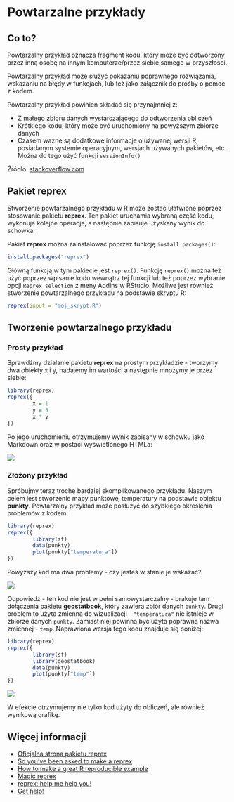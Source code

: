 # Powtarzalne przykłady {#reprex}

## Co to?

Powtarzalny przykład oznacza fragment kodu, który może być odtworzony przez inną osobę na innym komputerze/przez siebie samego w przyszłości.

Powtarzalny przykład może służyć pokazaniu poprawnego rozwiązania, wskazaniu na błędy w funkcjach, lub też jako załącznik do prośby o pomoc z kodem.

Powtarzalny przykład powinien składać się przynajmniej z:

- Z małego zbioru danych wystarczającego do odtworzenia obliczeń
- Krótkiego kodu, który może być uruchomiony na powyższym zbiorze danych
- Czasem ważne są dodatkowe informacje o używanej wersji R, posiadanym systemie operacyjnym, wersjach używanych pakietów, etc. 
Można do tego użyć funkcji `sessionInfo()` 

Źródło: [stackoverflow.com](https://stackoverflow.com/questions/5963269/how-to-make-a-great-r-reproducible-example)

## Pakiet **reprex**

Stworzenie powtarzalnego przykładu w R może zostać ułatwione poprzez stosowanie pakietu **reprex**. 
Ten pakiet uruchamia wybraną część kodu, wykonuje kolejne operacje, a następnie zapisuje uzyskany wynik do schowka.

Pakiet **reprex** można zainstalować poprzez funkcję `install.packages()`:

```r
install.packages("reprex")
```

Główną funkcją w tym pakiecie jest `reprex()`.
Funkcję `reprex()` można też użyć poprzez wpisanie kodu wewnątrz tej funkcji lub też poprzez wybranie opcji `Reprex selection` z meny Addins w RStudio.
Możliwe jest również stworzenie powtarzalnego przykładu na podstawie skryptu R:

```r
reprex(input = "moj_skrypt.R")
```

## Tworzenie powtarzalnego przykładu

### Prosty przykład

Sprawdźmy działanie pakietu **reprex** na prostym przykładzie - tworzymy dwa obiekty `x` i `y`, nadajemy im wartości a następnie mnożymy je przez siebie:

```r
library(reprex)
reprex({
        x = 1
        y = 5
        x * y
})
```

Po jego uruchomieniu otrzymujemy wynik zapisany w schowku jako Markdown oraz w postaci wyświetlonego HTMLa:

![](figs/reprex1.png)

### Złożony przykład

Spróbujmy teraz trochę bardziej skomplikowanego przykładu.
Naszym celem jest stworzenie mapy punktowej temperatury na podstawie obiektu **punkty**.
Powtarzalny przykład może posłużyć do szybkiego określenia problemów z kodem:

```r
library(reprex)
reprex({
        library(sf)
        data(punkty)
        plot(punkty["temperatura"])
})
```

Powyższy kod ma dwa problemy - czy jesteś w stanie je wskazać?

![](figs/reprex2.png)

Odpowiedź - ten kod nie jest w pełni samowystarczalny - brakuje tam dołączenia pakietu **geostatbook**, który zawiera zbiór danych `punkty`.
Drugi problem to użyta zmienna do wizualizacji - `"temperatura"` nie istnieje w zbiorze danych `punkty`. 
Zamiast niej powinna być użyta poprawna nazwa zmiennej - `temp`.
Naprawiona wersja tego kodu znajduje się poniżej:

```r
library(reprex)
reprex({
        library(sf)
        library(geostatbook)
        data(punkty)
        plot(punkty["temp"])
})
```

![](figs/reprex3.png)

W efekcie otrzymujemy nie tylko kod użyty do obliczeń, ale również wynikową grafikę.

## Więcej informacji

- [Oficjalna strona pakietu reprex](https://reprex.tidyverse.org/index.html)
- [So you’ve been asked to make a reprex](https://www.jessemaegan.com/post/so-you-ve-been-asked-to-make-a-reprex/)
- [How to make a great R reproducible example](https://stackoverflow.com/questions/5963269/how-to-make-a-great-r-reproducible-example)
- [Magic reprex](https://www.njtierney.com/post/2017/01/11/magic-reprex/)
- [reprex: help me help you!](https://speakerdeck.com/jennybc/reprex-help-me-help-you)
- [Get help!](https://www.tidyverse.org/help/#reprex)

